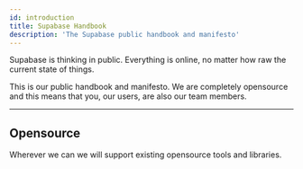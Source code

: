 ```yaml
---
id: introduction
title: Supabase Handbook
description: 'The Supabase public handbook and manifesto'
---
```


Supabase is thinking in public. Everything is online, no matter how raw the current state of things.

This is our public handbook and manifesto. We are completely opensource and this means that you, our users, are also our team members. 

---

## Opensource

Wherever we can we will support existing opensource tools and libraries.  
